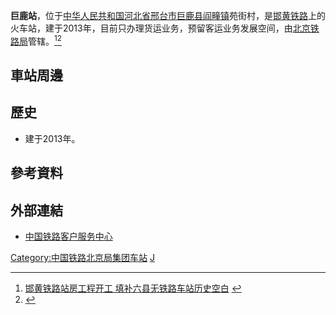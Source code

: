 {{Infobox China railway station 
|车站名称 = 巨鹿站
|图片 = 
|图片介绍 = 
|其他名称 = 
|车站拼音 = Julu
|英文名称 = Julu Railway Station
|车站代码 = 
|电报码 = 
|拼音码 = 
|车站位置 = [[河北省|河北省]][[邢台市|邢台市]][[巨鹿县|巨鹿县]][[阎疃镇|阎疃镇]]苑街村
|归属 = [[北京铁路局|北京铁路局]]
|线路 = [[邯黄铁路|邯黄铁路]]
|车站等级 = [[三等站_(中铁)|三等站]]
|月台数目 = 
|站台面 = 
|股道数目 = 
|坐标 = 
|网站 = 
}}
'''巨鹿站'''，位于[[中华人民共和国|中华人民共和国]][[河北省|河北省]][[邢台市|邢台市]][[巨鹿县|巨鹿县]][[阎疃镇|阎疃镇]]苑街村，是[[邯黄铁路|邯黄铁路]]上的火车站，建于2013年，目前只办理货运业务，预留客运业务发展空间，由[[北京铁路局|北京铁路局]]管辖。<ref>[http://yanzhao.yzdsb.com.cn/system/2013/06/19/012890733.shtml 邯黄铁路站房工程开工 填补六县无铁路车站历史空白] {{webarchive|url=https://archive.is/20160703123952/http://yanzhao.yzdsb.com.cn/system/2013/06/19/012890733.shtml |date=2016-07-03 }}</ref><ref>{{Cite web |url=http://tech.gmw.cn/newspaper/2015-11/27/content_109990158.htm |title=巨鹿县加快推进六大重点工作 |access-date=2017-02-08 |archive-date=2017-02-11 |archive-url=https://web.archive.org/web/20170211075623/http://tech.gmw.cn/newspaper/2015-11/27/content_109990158.htm |dead-url=no }}</ref>
==車站周邊==
==歷史==
* 建于2013年。
==參考資料==
{{reflist}}
==外部連結==
* [http://www.12306.cn/mormhweb/ 中国铁路客户服务中心] {{Wayback|url=http://www.12306.cn/mormhweb/ |date=20180205163941 }}
{{China-rail-stub}}
{{邯黄铁路}}
[[Category:中国铁路北京局集团车站|Category:中国铁路北京局集团车站]]
[[Category:邢台市铁路车站|J]]